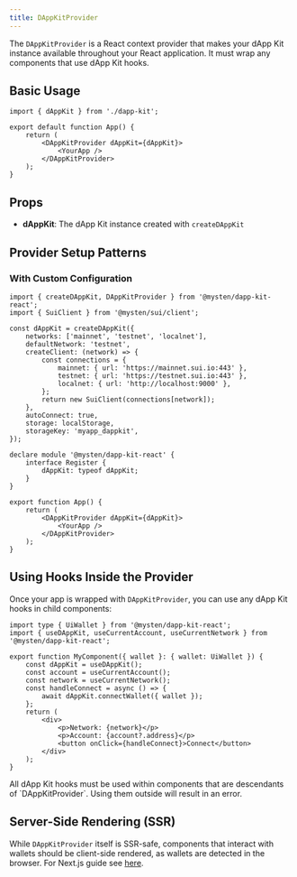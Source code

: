 ```yaml
---
title: DAppKitProvider
---
```


The `DAppKitProvider` is a React context provider that makes your dApp Kit instance available
throughout your React application. It must wrap any components that use dApp Kit hooks.

## Basic Usage

```tsx
import { dAppKit } from './dapp-kit';

export default function App() {
	return (
		<DAppKitProvider dAppKit={dAppKit}>
			<YourApp />
		</DAppKitProvider>
	);
}
```

## Props

- **dAppKit**: The dApp Kit instance created with `createDAppKit`

## Provider Setup Patterns

### With Custom Configuration

```tsx
import { createDAppKit, DAppKitProvider } from '@mysten/dapp-kit-react';
import { SuiClient } from '@mysten/sui/client';

const dAppKit = createDAppKit({
	networks: ['mainnet', 'testnet', 'localnet'],
	defaultNetwork: 'testnet',
	createClient: (network) => {
		const connections = {
			mainnet: { url: 'https://mainnet.sui.io:443' },
			testnet: { url: 'https://testnet.sui.io:443' },
			localnet: { url: 'http://localhost:9000' },
		};
		return new SuiClient(connections[network]);
	},
	autoConnect: true,
	storage: localStorage,
	storageKey: 'myapp_dappkit',
});

declare module '@mysten/dapp-kit-react' {
	interface Register {
		dAppKit: typeof dAppKit;
	}
}

export function App() {
	return (
		<DAppKitProvider dAppKit={dAppKit}>
			<YourApp />
		</DAppKitProvider>
	);
}
```

## Using Hooks Inside the Provider

Once your app is wrapped with `DAppKitProvider`, you can use any dApp Kit hooks in child components:

```tsx
import type { UiWallet } from '@mysten/dapp-kit-react';
import { useDAppKit, useCurrentAccount, useCurrentNetwork } from '@mysten/dapp-kit-react';

export function MyComponent({ wallet }: { wallet: UiWallet }) {
	const dAppKit = useDAppKit();
	const account = useCurrentAccount();
	const network = useCurrentNetwork();
	const handleConnect = async () => {
		await dAppKit.connectWallet({ wallet });
	};
	return (
		<div>
			<p>Network: {network}</p>
			<p>Account: {account?.address}</p>
			<button onClick={handleConnect}>Connect</button>
		</div>
	);
}
```

<Callout>
	All dApp Kit hooks must be used within components that are descendants of `DAppKitProvider`. Using
	them outside will result in an error.
</Callout>

## Server-Side Rendering (SSR)

While `DAppKitProvider` itself is SSR-safe, components that interact with wallets should be
client-side rendered, as wallets are detected in the browser. For Next.js guide see
[here](../next-js).
